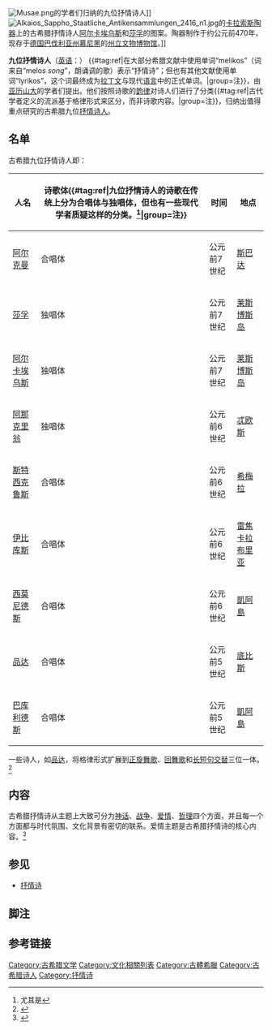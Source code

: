 {{noteTA
|1=zh-hans:莎孚;zh-hant:莎孚;zh-cn:萨福;zh-tw:莎芙;zh-hk:莎孚;zh-mo:莎孚;
}}
[[File:Musae.png|thumb]]的学者们归纳的九位抒情诗人]]
[[File:Alkaios_Sappho_Staatliche_Antikensammlungen_2416_n1.jpg|thumb]]的[[卡拉索斯|卡拉索斯]][[古希腊陶器|陶器]]上的古希腊抒情诗人[[阿尔卡埃乌斯|阿尔卡埃乌斯]]和[[莎孚|莎孚]]的图案。陶器制作于约公元前470年，现存于[[德国|德国]][[巴伐利亚州|巴伐利亚州]][[慕尼黑|慕尼黑]]的[[州立文物博物馆|州立文物博物馆]]。]]

'''九位抒情诗人'''（[[英语|英语]]：{{lang|en|Nine lyric poets}}）
{{#tag:ref|在大部分希腊文献中使用单词“melikos”（词来自“melos ''song''”，朗诵调的歌）表示“抒情诗”；但也有其他文献使用单词“lyrikos”，这个词最终成为[[拉丁文|拉丁文]]与现代[[语言|语言]]中的正式单词。|group=注}}，由[[亚历山大|亚历山大]]的学者们提出。他们按照诗歌的[[韵律|韵律]]对诗人们进行了分类{{#tag:ref|古代学者定义的流派基于格律形式来区分，而非诗歌内容。|group=注}}，归纳出值得重点研究的古希腊九位[[抒情诗|抒情]][[诗人|诗人]]。

==名单==
古希腊九位抒情诗人即：

{| class="wikitable sortable"
|-
! 人名 !! 诗歌体{{#tag:ref|九位抒情诗人的诗歌在传统上分为合唱体与独唱体，但也有一些现代学者质疑这样的分类。<ref>尤其是{{Cite book | author =  M. Davies | title = Classical Quarterly | location =  | publisher =  | date = 1988 | pages = 52–64 | ISBN =  | accessdate = 2013-07-20 | url =  | language = en | quote =Monody, Choral Lyric, and the Tyranny of the Hand-Book }}</ref>|group=注}} !! 时间 !! 地点
|-
| [[阿尔克曼|阿尔克曼]] || 合唱体 || 公元前7世纪 || [[斯巴达|斯巴达]]
|-
| [[莎孚|莎孚]] || 独唱体 || 公元前7世纪 || [[莱斯博斯岛|莱斯博斯岛]]
|-
| [[阿尔卡埃乌斯|阿尔卡埃乌斯]] || 独唱体 || 公元前7世纪 || [[莱斯博斯岛|莱斯博斯岛]]
|-
| [[阿那克里翁|阿那克里翁]] || 独唱体 || 公元前6世纪 || [[忒欧斯|忒欧斯]]
|-
| [[斯特西克鲁斯|斯特西克鲁斯]] || 合唱体 || 公元前6世纪 || [[希梅拉|希梅拉]]
|-
| [[伊比库斯|伊比库斯]] || 合唱体 || 公元前6世纪 || [[雷焦卡拉布里亚|雷焦卡拉布里亚]]
|-
| [[西莫尼德斯|西莫尼德斯]] || 合唱体 || 公元前6世纪 || [[凱阿島|凱阿島]]
|-
| [[品达|品达]] || 合唱体 || 公元前5世纪 || [[底比斯_(希腊)|底比斯]]
|-
| [[巴库利德斯|巴库利德斯]] || 合唱体 || 公元前5世纪 || [[凱阿島|凱阿島]]
|}
一些诗人，如[[品达|品达]]，将格律形式扩展到[[正旋舞歌|正旋舞歌]]、[[回舞歌|回舞歌]]和[[长短句交替|长短句交替]]三位一体。<ref>{{Cite book | author = James W. Halporn, Thomas G. Rosenmeyer, Martin Ostwald | title = The Meters of Greek and Latin Poetry | location = [[美国|美国]][[印第安纳州|印第安纳州]][[印第安納波利斯|印第安納波利斯]] | publisher = Hackett Publishing | date = 1994 | pages = [https://archive.org/details/metersgreeklatin00halp/page/16 16] | ISBN = 0-87220-243-7 | accessdate = 2013-07-14 | url =https://archive.org/details/metersgreeklatin00halp| language = en | quote = }}</ref>

==内容==
{{main|抒情诗#欧美}}
古希腊抒情诗从主题上大致可分为[[神话|神话]]、[[战争|战争]]、[[爱情|爱情]]、[[哲学|哲理]]四个方面，并且每一个方面都与时代氛围、文化背景有密切的联系。爱情主题是古希腊抒情诗的核心内容。<ref>{{cite journal en|last = 欣|first = 王|authorlink = |coauthors = |date = |year = 2004|month = |title = 论古希腊抒情诗中的爱情主题|journal = 台州学院学报|volume = |issue = 2004年第4期|pages = |publisher = 台州学院|location = [[浙江|浙江]]省[[临海|临海]]市|issn = 1672-3708|url = http://www.cnki.com.cn/Article/CJFDTOTAL-TZXB200404006.htm|language = zh-hans|quote = 古希腊抒情诗从主题上大致可分为……爱情主题是古希腊抒情诗的核心内容。|access-date = 2013-07-20|archive-date = 2016-03-04|archive-url = https://web.archive.org/web/20160304094342/http://www.cnki.com.cn/Article/CJFDTOTAL-TZXB200404006.htm|dead-url = no}}</ref>

==参见==
*[[抒情诗|抒情诗]]

==脚注==
<div class="references-small">
<references group="注" />
</div>

==参考链接==
{{reflist}}
{{Lyric poets}}
{{古希臘}}
[[Category:古希腊文学|Category:古希腊文学]]
[[Category:文化相關列表|Category:文化相關列表]]
[[Category:古體希臘|Category:古體希臘]]
[[Category:古希腊诗人|Category:古希腊诗人]]
[[Category:抒情诗|Category:抒情诗]]